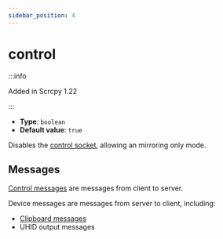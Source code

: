 ```yaml
---
sidebar_position: 4
---
```


# control

:::info

Added in Scrcpy 1.22

:::

* **Type**: `boolean`
* **Default value**: `true`

Disables the [control socket](../connect-server.mdx#sockets), allowing an mirroring only mode.

## Messages

[Control messages](../control/index.mdx) are messages from client to server.

Device messages are messages from server to client, including:

* [Clipboard messages](./index.mdx#watch-device-clipboard-changes)
* UHID output messages
